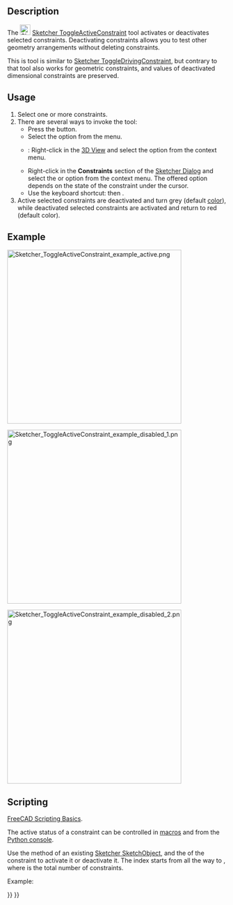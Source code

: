 <languages/>
<translate>

<!--T:1-->
{{Docnav
|[[Sketcher_ToggleDrivingConstraint|Toggle Driving/Reference Constraints]]
|[[Sketcher_CreateFillet|Fillet]]
|[[Sketcher_Workbench|Sketcher]]
|IconL=Sketcher_ToggleDrivingConstraint.svg
|IconR=Sketcher_CreateFillet.svg
|IconC=Workbench_Sketcher.svg
}}

<!--T:2-->
{{GuiCommand
|Name=Sketcher ToggleActiveConstraint
|Workbenches=[[Sketcher_Workbench|Sketcher]]
|MenuLocation=Sketch → Constraints → Toggle Constraints
|Shortcut={{KEY|K}} {{KEY|Z}}
|Version=0.19
|SeeAlso=[[Sketcher_ToggleDrivingConstraint|Sketcher ToggleDrivingConstraint]]
}}

==Description== <!--T:3-->

<!--T:4-->
The [[Image:Sketcher_ToggleActiveConstraint.svg|24px]] [[Sketcher_ToggleActiveConstraint|Sketcher ToggleActiveConstraint]] tool activates or deactivates selected constraints. Deactivating constraints allows you to test other geometry arrangements without deleting constraints.

<!--T:5-->
This is tool is similar to [[Sketcher_ToggleDrivingConstraint|Sketcher ToggleDrivingConstraint]], but contrary to that tool also works for geometric constraints, and values of deactivated dimensional constraints are preserved.

== Usage == <!--T:6-->

<!--T:7-->
# Select one or more constraints.
# There are several ways to invoke the tool:
#* Press the {{Button|[[Image:Sketcher_ToggleActiveConstraint.svg|16px]] [[Sketcher_ToggleActiveConstraint|Toggle Constraints]]}} button.
#* Select the {{MenuCommand|Sketch → Constraints → [[Image:Sketcher_ToggleActiveConstraint.svg|16px]] Toggle Constraints}} option from the menu.
#* {{Version|1.0}}: Right-click in the [[3D_View|3D View]] and select the {{MenuCommand|[[Image:Sketcher_ToggleActiveConstraint.svg|16px]] Toggle Constraints}} option from the context menu.
#* Right-click in the '''Constraints''' section of the [[Sketcher_Dialog|Sketcher Dialog]] and select the {{MenuCommand|Activate}} or {{MenuCommand|Deactivate}} option from the context menu. The offered option depends on the state of the constraint under the cursor.
#* Use the keyboard shortcut: {{KEY|K}} then {{KEY|Z}}.
# Active selected constraints are deactivated and turn grey (default [[Sketcher_Preferences#Appearance|color]]), while deactivated selected constraints are activated and return to red (default color).

== Example == <!--T:8-->

</translate>
[[File:Sketcher_ToggleActiveConstraint_example_active.png|400px]]
<translate>
<!--T:9-->
{{Caption|A fully constrained sketch.}}

</translate>
[[File:Sketcher_ToggleActiveConstraint_example_disabled_1.png|400px]]
<translate>
<!--T:10-->
{{Caption|One of the angular constraints has been deactivated, the sketch is no longer fully constrained.}}

</translate>
[[File:Sketcher_ToggleActiveConstraint_example_disabled_2.png|400px]]
<translate>
<!--T:18-->
{{Caption|The unconstrained geometry can be moved around. The deactivated constraint is still available, and can be re-activated to return to the fully constrained sketch.}}

== Scripting == <!--T:12-->

<!--T:13-->
{{Emphasis|See also:}} [[FreeCAD Scripting Basics|FreeCAD Scripting Basics]].

<!--T:14-->
The active status of a constraint can be controlled in [[macros|macros]] and from the [[Python_console|Python console]].
</translate>
{{Code|code=
SketchObject.toggleActive(index)
}}
<translate>

<!--T:15-->
Use the {{incode|toggleActive}} method of an existing [[Sketcher_SketchObject|Sketcher SketchObject]], and the {{incode|index}} of the constraint to activate it or deactivate it. The index starts from {{incode|0}} all the way to {{incode|N-1}}, where {{incode|N}} is the total number of constraints.

<!--T:16-->
Example:
</translate>
{{Code|code=
import FreeCAD as App

sketch = App.ActiveDocument.Sketch
sketch.toggleActive(3)
}}
<translate>


<!--T:17-->
{{Docnav
|[[Sketcher_ToggleDrivingConstraint|Toggle Driving/Reference Constraints]]
|[[Sketcher_CreateFillet|Fillet]]
|[[Sketcher_Workbench|Sketcher]]
|IconL=Sketcher_ToggleDrivingConstraint.svg
|IconR=Sketcher_CreateFillet.svg
|IconC=Workbench_Sketcher.svg
}}

</translate>
{{Sketcher_Tools_navi{{#translation:}}}}
{{Userdocnavi{{#translation:}}}}